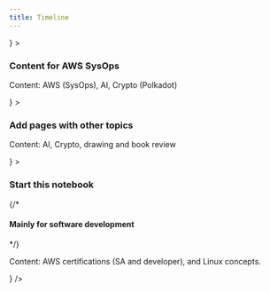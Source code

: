 ```yaml
---
title: Timeline
---
```



<VerticalTimeline lineColor="#999">
  <VerticalTimelineElement
    className="vertical-timeline-element--education"
    date="Oct 2023"
    iconStyle={{ background: 'rgb(233, 30, 99)', color: '#fff' }}
    icon={<SchoolIcon />}
  >
    <h3 className="vertical-timeline-element-title">Content for AWS SysOps</h3>
    <p>
      Content: AWS (SysOps), AI, Crypto (Polkadot)
    </p>
  </VerticalTimelineElement>
  <VerticalTimelineElement
    className="vertical-timeline-element--education"
    date="Feb 2023"
    iconStyle={{ background: 'rgb(233, 30, 99)', color: '#fff' }}
    icon={<SchoolIcon />}
  >
    <h3 className="vertical-timeline-element-title">Add pages with other topics</h3>
    <p>Content: AI, Crypto, drawing and book review</p>
  </VerticalTimelineElement>
  <VerticalTimelineElement
    className="vertical-timeline-element--education"
    date="May 2022"
    iconStyle={{ background: 'rgb(233, 30, 99)', color: '#fff' }}
    icon={<SchoolIcon />}
  >
    <h3 className="vertical-timeline-element-title">Start this notebook</h3>
    {/* <h4 className="vertical-timeline-element-subtitle">Mainly for software development</h4> */}
    <p>
      Content: AWS certifications (SA and developer), and Linux concepts.
    </p>
  </VerticalTimelineElement>
  <VerticalTimelineElement
    iconStyle={{ background: 'rgb(16, 204, 82)', color: '#fff' }}
    icon={<StarIcon />}
  />
</VerticalTimeline>